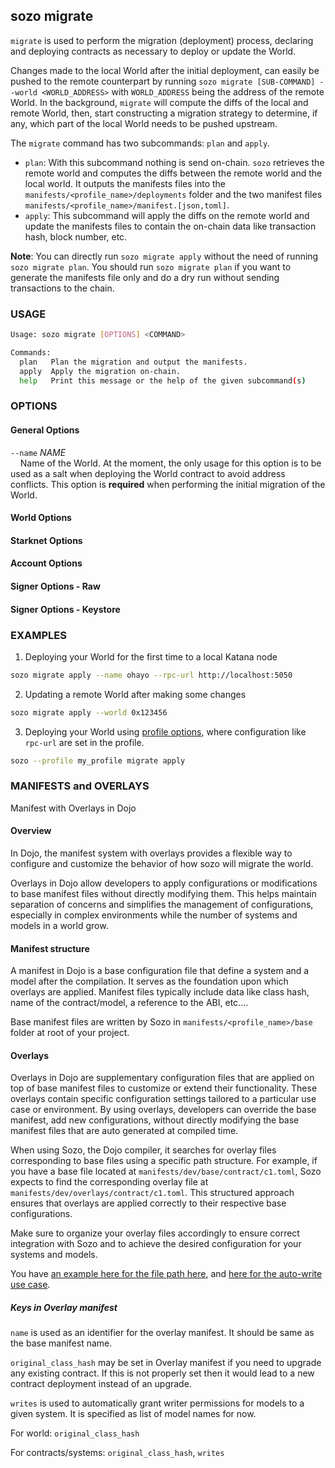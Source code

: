 
## sozo migrate

`migrate` is used to perform the migration (deployment) process, declaring and deploying contracts as necessary to deploy or update the World.

Changes made to the local World after the initial deployment, can easily be pushed to the remote counterpart by running `sozo migrate [SUB-COMMAND] --world <WORLD_ADDRESS>` with `WORLD_ADDRESS` being the address of the remote World. In the background, `migrate` will compute the diffs of the local and remote World, then, start constructing a migration strategy to determine, if any, which part of the local World needs to be pushed upstream.

The `migrate` command has two subcommands: `plan` and `apply`.

- `plan`: With this subcommand nothing is send on-chain. `sozo` retrieves the remote world and computes the diffs between the remote world and the local world. It outputs the manifests files into the `manifests/<profile_name>/deployments` folder and the two manifest files `manifests/<profile_name>/manifest.[json,toml]`.
- `apply`: This subcommand will apply the diffs on the remote world and update the manifests files to contain the on-chain data like transaction hash, block number, etc.

**Note**: You can directly run `sozo migrate apply` without the need of running `sozo migrate plan`. You should run `sozo migrate plan` if you want to generate the manifests file only and do a dry run without sending transactions to the chain.

### USAGE

```sh
Usage: sozo migrate [OPTIONS] <COMMAND>

Commands:
  plan   Plan the migration and output the manifests.
  apply  Apply the migration on-chain.
  help   Print this message or the help of the given subcommand(s)
```

### OPTIONS

#### General Options

`--name` _NAME_  
&nbsp;&nbsp;&nbsp;&nbsp;Name of the World. At the moment, the only usage for this option is to be used as a salt when deploying the World contract to avoid address conflicts. This option is **required** when performing the initial migration of the World.

#### World Options

<WorldOptions />

#### Starknet Options

<StarknetOptions />

#### Account Options

<AccountOptions />

#### Signer Options - Raw

<SignerOptionsRaw />

#### Signer Options - Keystore

<SignerOptionsKeystore />

### EXAMPLES

1. Deploying your World for the first time to a local Katana node

```sh
sozo migrate apply --name ohayo --rpc-url http://localhost:5050
```

2. Updating a remote World after making some changes

```sh
sozo migrate apply --world 0x123456
```

3. Deploying your World using [profile options](../common-options/profile.md), where configuration like `rpc-url` are set in the profile.

```sh
sozo --profile my_profile migrate apply
```

### MANIFESTS and OVERLAYS

Manifest with Overlays in Dojo

#### Overview

In Dojo, the manifest system with overlays provides a flexible way to configure and customize the behavior of how sozo will migrate the world.

Overlays in Dojo allow developers to apply configurations or modifications to base manifest files without directly modifying them.
This helps maintain separation of concerns and simplifies the management of configurations, especially in complex environments while
the number of systems and models in a world grow.

#### Manifest structure

A manifest in Dojo is a base configuration file that define a system and a model after the compilation.
It serves as the foundation upon which overlays are applied. Manifest files typically include data like class hash,
name of the contract/model, a reference to the ABI, etc....

Base manifest files are written by Sozo in `manifests/<profile_name>/base` folder at root of your project.

#### Overlays

Overlays in Dojo are supplementary configuration files that are applied on top of base manifest files to customize or extend their functionality.
These overlays contain specific configuration settings tailored to a particular use case or environment. By using overlays, developers can override
the base manifest, add new configurations, without directly modifying the base manifest files that are auto generated at compiled time.

When using Sozo, the Dojo compiler, it searches for overlay files corresponding to base files using a specific path structure. For example, if you
have a base file located at `manifests/dev/base/contract/c1.toml`, Sozo expects to find the corresponding overlay file at
`manifests/dev/overlays/contract/c1.toml`. This structured approach ensures that overlays are applied correctly to their respective base configurations.

Make sure to organize your overlay files accordingly to ensure correct integration with Sozo and to achieve the desired configuration for your systems
and models.

You have [an example here for the file path here](https://github.com/dojoengine/dojo/tree/d6c3080c7c41552323c86387fcb51c68de076ec4/examples/spawn-and-move/manifests/dev), and [here for the auto-write use case](https://github.com/dojoengine/dojo/blob/d6c3080c7c41552323c86387fcb51c68de076ec4/examples/spawn-and-move/manifests/dev/overlays/contracts/dojo_examples_actions_actions.toml#L4).

##### Keys in Overlay manifest

`name` is used as an identifier for the overlay manifest. It should be same as the base manifest name.

`original_class_hash` may be set in Overlay manifest if you need to upgrade any existing contract. If this is not properly set then it would lead to a new contract deployment instead of an upgrade.

`writes` is used to automatically grant writer permissions for models to a given system. It is specified as list of model names for now.

For world: `original_class_hash`

For contracts/systems: `original_class_hash`, `writes`
